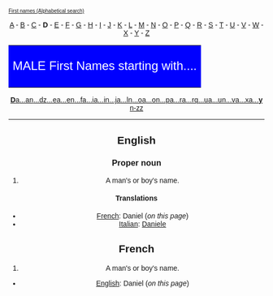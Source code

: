 <font face="arial"><font size="0">[[Wiktionary Appendix:First names|First names (Alphabetical search)]]</font>

<center>[[Wiktionary Appendix:First names male a|A]] - [[Wiktionary Appendix:First names male b|B]] - [[Wiktionary Appendix:First names male c|C]] - '''D''' - [[Wiktionary Appendix:First names male e|E]] - [[Wiktionary Appendix:First names male f|F]] - [[Wiktionary Appendix:First names male g|G]] - [[Wiktionary Appendix:First names male h|H]] - [[Wiktionary Appendix:First names male i|I]] - [[Wiktionary Appendix:First names male j|J]] - [[Wiktionary Appendix:First names male k|K]] - [[Wiktionary Appendix:First names male l|L]] - [[Wiktionary Appendix:First names male m|M]] - [[Wiktionary Appendix:First names male n|N]] - [[Wiktionary Appendix:First names male o|O]] - [[Wiktionary Appendix:First names male p|P]] - [[Wiktionary Appendix:First names male q|Q]] - [[Wiktionary Appendix:First names male r|R]] - [[Wiktionary Appendix:First names male s|S]] - [[Wiktionary Appendix:First names male t|T]] - [[Wiktionary Appendix:First names male u|U]] - [[Wiktionary Appendix:First names male v|V]] - [[Wiktionary Appendix:First names male w|W]] - [[Wiktionary Appendix:First names male x|X]] - [[Wiktionary Appendix:First names male y|Y]] - [[Wiktionary Appendix:First names male z|Z]]</center>

<center><table border="0" width="45%" cellspacing="0" cellpadding="3"><tr><td width="100%" bgcolor="blue" align="left"><font face="arial" font size="+2" color="white"><center>MALE First Names starting with....</center></font></td></tr></table></center>

<center>[[Wiktionary Appendix:First names male daa-dam|'''D'''a]][[Wiktionary Appendix:First names male dan-daz|...an]][[Wiktionary Appendix:First names male dba-ddz|...dz]][[Wiktionary Appendix:First names male dea-dem|...ea]][[Wiktionary Appendix:First names male den-dez|...en]][[Wiktionary Appendix:First names male dfa-dhz|...fa]][[Wiktionary Appendix:First names male dia-dim|...ia]][[Wiktionary Appendix:First names male din-diz|...in]][[Wiktionary Appendix:First names male dja-dlm|...ja]][[Wiktionary Appendix:First names male dil-dnz|...ln]][[Wiktionary Appendix:First names male doa-dom|...oa]][[Wiktionary Appendix:First names male don-doz|...on]][[Wiktionary Appendix:First names male dpa-dqz|...pa]][[Wiktionary Appendix:First names male dra-drp|...ra]][[Wiktionary Appendix:First names male drq-dtz|...rq]][[Wiktionary Appendix:First names male dua-dum|...ua]][[Wiktionary Appendix:First names male dun-duz|...un]][[Wiktionary Appendix:First names male dva-dwz|...va]][[Wiktionary Appendix:First names male dxa-dym|...xa]][[Wiktionary Appendix:First names male dyn-dzz|...'''y'''n-zz]]

----

==English==

===Proper noun===

#A man's or boy's name.

====Translations====

*[[French]]: Daniel (''on this page'')
*[[Italian]]: [[Daniele]]

==French==

#A man's or boy's name.

*[[English]]: Daniel (''on this page'')